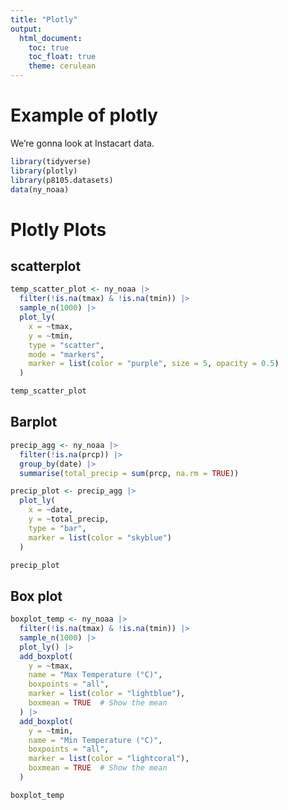 ```yaml
---
title: "Plotly"
output: 
  html_document:
    toc: true
    toc_float: true
    theme: cerulean
---
```


# Example of plotly

We're gonna look at Instacart data.

```r
library(tidyverse)
library(plotly)
library(p8105.datasets)
data(ny_noaa)
```
# Plotly Plots
## scatterplot
```r
temp_scatter_plot <- ny_noaa |> 
  filter(!is.na(tmax) & !is.na(tmin)) |>
  sample_n(1000) |> 
  plot_ly(
    x = ~tmax, 
    y = ~tmin, 
    type = "scatter", 
    mode = "markers",
    marker = list(color = "purple", size = 5, opacity = 0.5)
  ) 

temp_scatter_plot
```
## Barplot
```r
precip_agg <- ny_noaa |> 
  filter(!is.na(prcp)) |> 
  group_by(date) |>     
  summarise(total_precip = sum(prcp, na.rm = TRUE)) 

precip_plot <- precip_agg |> 
  plot_ly(
    x = ~date, 
    y = ~total_precip, 
    type = "bar",
    marker = list(color = "skyblue")
  )

precip_plot
```
## Box plot
```r
boxplot_temp <- ny_noaa |> 
  filter(!is.na(tmax) & !is.na(tmin)) |> 
  sample_n(1000) |> 
  plot_ly() |> 
  add_boxplot(
    y = ~tmax, 
    name = "Max Temperature (°C)", 
    boxpoints = "all", 
    marker = list(color = "lightblue"), 
    boxmean = TRUE  # Show the mean
  ) |> 
  add_boxplot(
    y = ~tmin, 
    name = "Min Temperature (°C)", 
    boxpoints = "all", 
    marker = list(color = "lightcoral"), 
    boxmean = TRUE  # Show the mean
  ) 

boxplot_temp
```


